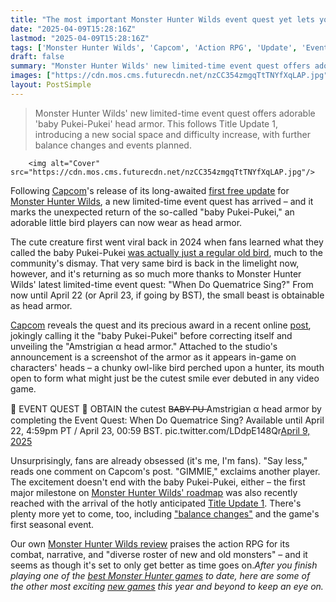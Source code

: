 ```yaml
---
title: "The most important Monster Hunter Wilds event quest yet lets you wear the fan-favorite 'baby Pukei-Pukei' like a little hat, and I need it right now"
date: "2025-04-09T15:28:16Z"
lastmod: "2025-04-09T15:28:16Z"
tags: ['Monster Hunter Wilds', 'Capcom', 'Action RPG', 'Update', 'Event Quest', 'Head Armor']
draft: false
summary: "Monster Hunter Wilds' new limited-time event quest offers adorable 'baby Pukei-Pukei' head armor.  This follows Title Update 1,  introducing a new social space and difficulty increase, with further balance changes and events planned."
images: ["https://cdn.mos.cms.futurecdn.net/nzCC354zmgqTtTNYfXqLAP.jpg"]
layout: PostSimple
---
```

> Monster Hunter Wilds' new limited-time event quest offers adorable 'baby Pukei-Pukei' head armor.  This follows Title Update 1,  introducing a new social space and difficulty increase, with further balance changes and events planned.


        <img alt="Cover" src="https://cdn.mos.cms.futurecdn.net/nzCC354zmgqTtTNYfXqLAP.jpg"/>
        
Following [<u>Capcom</u>](https://www.gamesradar.com/tag/capcom/)'s release of its long-awaited [<u>first free update</u>](https://www.gamesradar.com/games/monster-hunter/monster-hunter-wilds-update-coming-early-april-will-crank-up-the-difficulty-and-add-a-new-place-to-hang-out-with-other-players-addressing-2-big-concerns/) for [<u>Monster Hunter Wilds</u>](https://www.gamesradar.com/games/monster-hunter/monster-hunter-wilds-guide/), a new limited-time event quest has arrived – and it marks the unexpected return of the so-called "baby Pukei-Pukei," an adorable little bird players can now wear as head armor.

The cute creature first went viral back in 2024 when fans learned what they called the baby Pukei-Pukei [<u>was actually just a regular old bird</u>](https://www.gamesradar.com/games/monster-hunter/monster-hunter-wilds-fans-in-shambles-to-learn-the-beloved-baby-pukei-pukei-they-would-die-for-is-actually-just-a-regular-old-bird-my-wife-just-said-she-is-no-longer-interested/), much to the community's dismay. That very same bird is back in the limelight now, however, and it's returning as so much more thanks to Monster Hunter Wilds' latest limited-time event quest: "When Do Quematrice Sing?" From now until April 22 (or April 23, if going by BST), the small beast is obtainable as head armor.

[Capcom](https://www.gamesradar.com/tag/capcom/) reveals the quest and its precious award in a recent online [<u>post</u>](https://x.com/monsterhunter/status/1909761987690512637), jokingly calling it the "baby Pukei-Pukei" before correcting itself and unveiling the "Amstrigian α head armor." Attached to the studio's announcement is a screenshot of the armor as it appears in-game on characters' heads – a chunky owl-like bird perched upon a hunter, its mouth open to form what might just be the cutest smile ever debuted in any video game.

📜 EVENT QUEST 📜 OBTAIN the cutest B̶A̶B̶Y̶ ̶P̶U̶ Amstrigian α head armor by completing the Event Quest: When Do Quematrice Sing? Available until April 22, 4:59pm PT / April 23, 00:59 BST. pic.twitter.com/LDdpE148Qr[April 9, 2025](https://twitter.com/cantworkitout/status/1909761987690512637)

Unsurprisingly, fans are already obsessed (it's me, I'm fans). "Say less," reads one comment on Capcom's post. "GIMMIE," exclaims another player. The excitement doesn't end with the baby Pukei-Pukei, either – the first major milestone on [<u>Monster Hunter Wilds' roadmap</u>](https://www.gamesradar.com/games/monster-hunter/monster-hunter-wilds-roadmap/) was also recently reached with the arrival of the hotly anticipated [<u>Title Update 1</u>](https://www.gamesradar.com/games/monster-hunter/monster-hunter-wilds-title-update-1-is-out-april-4-and-looks-stacked-zoh-shia-returns-the-grand-hub-adds-a-social-space-plus-arch-tempered-rey-dau-arena-speedrun-contests-and-mizutsune/). There's plenty more yet to come, too, including [<u>"balance changes"</u>](https://www.gamesradar.com/games/monster-hunter/monster-hunter-wilds-director-reveals-upcoming-balance-changes-for-the-action-rpg-including-weapon-improvements-and-nerfs-for-the-unintentionally-overpowered/) and the game's first seasonal event.

Our own [<u>Monster Hunter Wilds review</u>](https://www.gamesradar.com/games/monster-hunter/monster-hunter-wilds-review/) praises the action RPG for its combat, narrative, and "diverse roster of new and old monsters" – and it seems as though it's set to only get better as time goes on.*After you finish playing one of the *[<u><em>best Monster Hunter games</em></u>](https://www.gamesradar.com/best-monster-hunter-games/)* to date, here are some of the other most exciting *[<u><em>new games</em></u>](https://www.gamesradar.com/video-game-release-dates/)* this year and beyond to keep an eye on.*
        